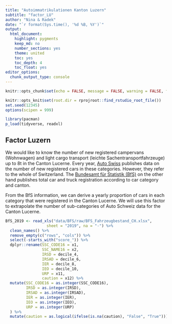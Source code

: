```yaml
---
title: "Autoimmatrikulationen Kanton Luzern"
subtitle: "factor_LU"
author: "Nina & Radek"
date: "`r format(Sys.time(), '%d %B, %Y')`"
output: 
  html_document: 
    highlight: pygments
    keep_md: no
    number_sections: yes
    theme: united
    toc: yes
    toc_depth: 4
    toc_float: yes
editor_options: 
  chunk_output_type: console
---
```


```r
knitr::opts_chunk$set(echo = FALSE, message = FALSE, warning = FALSE, fig.width=8, fig.height=6, dpi=300, out.width="800px", out.height="600px")

knitr::opts_knit$set(root.dir = rprojroot::find_rstudio_root_file())
set.seed(12345)
options(scipen = 999)

library(pacman) 
p_load(tidyverse, readxl)
```

## Factor Luzern

We would like to know the number of new registered campervans (Wohnwagen) and light cargo transport (leichte Sachentransportfahrzeuge) up to 8t in the Canton Lucerne. Every year, [Auto Swiss](https://www.auto.swiss/statistiken/nutzfahrzeuge) publishes data on the number of new registered cars in these categories. However, they refer to the whole of Switzerland. The [Bundesamt für Statistik (BfS)](https://www.bfs.admin.ch/bfs/de/home/statistiken/mobilitaet-verkehr/verkehrsinfrastruktur-fahrzeuge/fahrzeuge/strassenfahrzeuge-bestand-motorisierungsgrad.html) on the other hand publishes total car and truck registration according to car category and canton.

From the BfS information, we can derive a yearly proportion of cars in each category that were registered in the Canton Lucerne. We will use this factor to extrapolate the number of sub-categories of Auto Schweiz data for the Canton Lucerne.

```r
BfS_2019 <- read_xls("data/BFS/raw/BFS_Fahrzeugbestand_CH.xlsx", 
                  sheet = "2019", na = "-") %>% 
  clean_names() %>%
  remove_empty(c("rows", "cols")) %>% 
  select(-starts_with("score_")) %>% 
  dplyr::rename(SSC_CODE16 = x1,
                SSC_NAME16 = x2,
                IRSD = decile_4,
                IRSAD = decile_6,
                IER = decile_8,
                IEO = decile_10,
                URP = x11,
                caution = x12) %>% 
  mutate(SSC_CODE16 = as.integer(SSC_CODE16),
         IRSD = as.integer(IRSD),
         IRSAD = as.integer(IRSAD),
         IER = as.integer(IER),
         IEO = as.integer(IEO),
         URP = as.integer(URP)
  ) %>% 
  mutate(caution = as.logical(ifelse(is.na(caution), "False", "True")))
```


